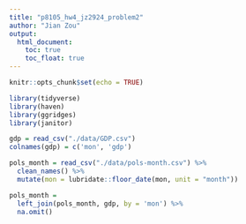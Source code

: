 ```yaml
---
title: "p8105_hw4_jz2924_problem2"
author: "Jian Zou"
output:
  html_document: 
    toc: true
    toc_float: true
---
```


```r
knitr::opts_chunk$set(echo = TRUE)
```


```r
library(tidyverse)
library(haven)
library(ggridges)
library(janitor)

gdp = read_csv("./data/GDP.csv")
colnames(gdp) = c('mon', 'gdp')

pols_month = read_csv("./data/pols-month.csv") %>%
  clean_names() %>%
  mutate(mon = lubridate::floor_date(mon, unit = "month"))

pols_month = 
  left_join(pols_month, gdp, by = 'mon') %>%
  na.omit()
```
